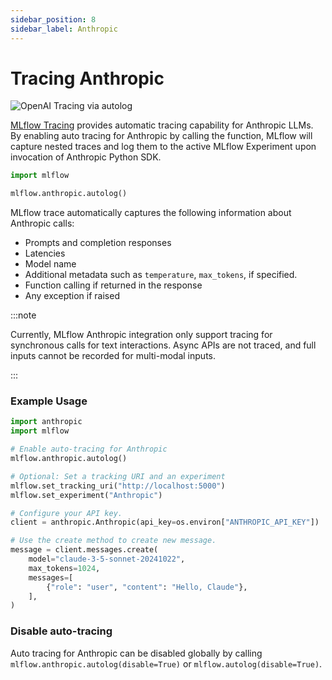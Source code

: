 ```yaml
---
sidebar_position: 8
sidebar_label: Anthropic
---
```



# Tracing Anthropic

![OpenAI Tracing via autolog](/images/llms/anthropic/anthropic-tracing.png)


[MLflow Tracing](../) provides automatic tracing capability for Anthropic LLMs. By enabling auto tracing
for Anthropic by calling the <APILink fn="mlflow.anthropic.autolog" /> function, MLflow will capture nested traces and log them to the active MLflow Experiment upon invocation of Anthropic Python SDK.

```python
import mlflow

mlflow.anthropic.autolog()
```

MLflow trace automatically captures the following information about Anthropic calls:

* Prompts and completion responses
* Latencies
* Model name
* Additional metadata such as `temperature`, `max_tokens`, if specified.
* Function calling if returned in the response
* Any exception if raised

:::note

Currently, MLflow Anthropic integration only support tracing for synchronous calls for text interactions. Async APIs are not traced, and full inputs cannot be recorded for multi-modal inputs.

:::

### Example Usage


```python
import anthropic
import mlflow

# Enable auto-tracing for Anthropic
mlflow.anthropic.autolog()

# Optional: Set a tracking URI and an experiment
mlflow.set_tracking_uri("http://localhost:5000")
mlflow.set_experiment("Anthropic")

# Configure your API key.
client = anthropic.Anthropic(api_key=os.environ["ANTHROPIC_API_KEY"])

# Use the create method to create new message.
message = client.messages.create(
    model="claude-3-5-sonnet-20241022",
    max_tokens=1024,
    messages=[
        {"role": "user", "content": "Hello, Claude"},
    ],
)
```

### Disable auto-tracing

Auto tracing for Anthropic can be disabled globally by calling `mlflow.anthropic.autolog(disable=True)` or `mlflow.autolog(disable=True)`.